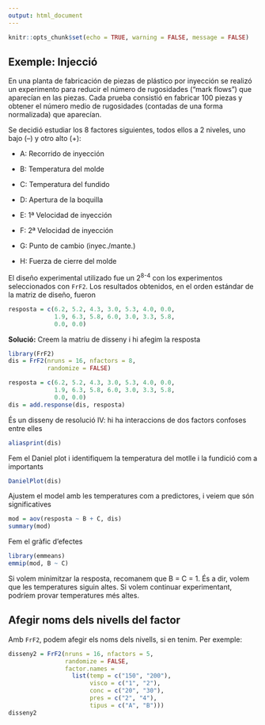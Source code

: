---
output: html_document
---

```{r setup, include=FALSE}
knitr::opts_chunk$set(echo = TRUE, warning = FALSE, message = FALSE)
```

## Exemple: Injecció 

En una planta de fabricación de piezas de plástico por inyección se realizó un experimento para reducir el número de rugosidades ("mark flows") que aparecían en las piezas. Cada prueba consistió en fabricar 100 piezas y obtener el número medio de rugosidades (contadas de una forma normalizada) que aparecían.

Se decidió estudiar los 8 factores siguientes, todos ellos a 2 niveles, uno bajo (--) y otro alto (+):

-   A: Recorrido de inyección

-   B: Temperatura del molde

-   C: Temperatura del fundido	 	

-   D: Apertura de la boquilla

-   E: 1ª Velocidad de inyección

-   F: 2ª Velocidad de inyección

-   G: Punto de cambio (inyec./mante.)	

-   H: Fuerza de cierre del molde

El diseño experimental utilizado fue un 2^8-4^ con los experimentos seleccionados con `FrF2`. Los
resultados obtenidos, en el orden estándar de la matriz de diseño, fueron

```{r}
resposta = c(6.2, 5.2, 4.3, 3.0, 5.3, 4.0, 0.0,
             1.9, 6.3, 5.8, 6.0, 3.0, 3.3, 5.8,
             0.0, 0.0)
```

**Solució:** Creem la matriu de disseny i hi afegim la resposta

```{r}
library(FrF2)
dis = FrF2(nruns = 16, nfactors = 8, 
           randomize = FALSE)

resposta = c(6.2, 5.2, 4.3, 3.0, 5.3, 4.0, 0.0,
             1.9, 6.3, 5.8, 6.0, 3.0, 3.3, 5.8,
             0.0, 0.0)
dis = add.response(dis, resposta)
```

És un disseny de resolució IV: hi ha interaccions de dos factors confoses entre elles

```{r}
aliasprint(dis)
```

Fem el Daniel plot i identifiquem la temperatura del motlle i la fundició com a importants

```{r}
DanielPlot(dis)
```

Ajustem el model amb les temperatures com a predictores, i veiem que són significatives

```{r}
mod = aov(resposta ~ B + C, dis)
summary(mod)
```

Fem el gràfic d'efectes

```{r}
library(emmeans)
emmip(mod, B ~ C)
```

Si volem minimitzar la resposta, recomanem que B = C = 1. És a dir, volem que les temperatures siguin altes. Si volem continuar experimentant, podríem provar temperatures més altes.

## Afegir noms dels nivells del factor

Amb `FrF2`, podem afegir els noms dels nivells, si en tenim. Per exemple:

```{r}
disseny2 = FrF2(nruns = 16, nfactors = 5,
                randomize = FALSE,
                factor.names = 
                  list(temp = c("150", "200"),
                       visco = c("1", "2"),
                       conc = c("20", "30"),
                       pres = c("2", "4"),
                       tipus = c("A", "B")))
disseny2

```
